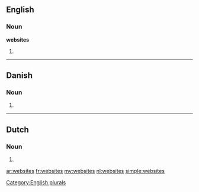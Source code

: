 ==English==

===Noun===
'''websites'''

# {{plural of|[[website]]}}

[[Category:English plurals]]

----

==Danish==

===Noun===
{{head|da|noun form|g=n|g2=c}}

# {{form of|plural indefinite|website|lang=da}}

----

==Dutch==

===Noun===
{{head|nl}}

# {{nl-noun-form-of|pl=1|website}}

[[ar:websites]]
[[fr:websites]]
[[my:websites]]
[[nl:websites]]
[[simple:websites]]